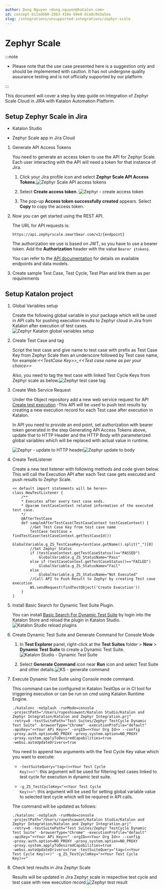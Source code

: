 ```yaml
---
author: Dong Nguyen <dong.nguyen@katalon.com>
id: concept-b11ad660-28b3-418e-b9e8-dca0c0e3a5aa
slug: /integrations/unsupported-integrations/zephyr-scale
---
```


# Zephyr Scale


:::note

-   Please note that the use case presented here is a suggestion only and should be implemented with caution. It has not undergone quality assurance testing and is not officially supported by our platform.


:::

This document will cover a step by step guide on integration of Zephyr Scale Cloud in JIRA with Katalon Automation Platform.

## Setup Zephyr Scale in Jira

-   Katalon Studio

-   Zephyr Scale app in Jira Cloud


1.  Generate API Access Tokens

    You need to generate an access token to use the API for Zephyr Scale. Each user interacting with the API will need a token for that instance of Jira.

    1.  Click your Jira profile icon and select **Zephyr Scale API Access Tokens**.<img src="/doc_images/Documents/General_Information/Unsupported-Integrations/Zephyr_Scale/image/Zephyr_scale_API_access_token.png" alt="Zephyr Scale API access tokens" />

    2.  Select **Create access token**. <img src="/doc_images/Documents/General_Information/Unsupported-Integrations/Zephyr_Scale/image/Zephyr-_create_access_token.png" alt="Zephyr - create access token" />

    3.  The pop-up **Access token successfully created** appears. Select **Copy** to copy the access token.

2.  Now you can get started using the REST API.

    The URL for API requests is:

    ```
    https://api.zephyrscale.smartbear.com/v2/{endpoint}
    ```

    The authorization we use is based on JWT, so you have to use a bearer token. Add the **Authorization** header with the value <code>Bearer &#10100;token&#10101;</code>.

    You can refer to the [API documentation](https://support.smartbear.com/zephyr-scale-cloud/api-docs/) for details on available endpoints and data models.

3.  Create sample Test Case, Test Cycle, Test Plan and link them as per requirements


## Setup Katalon project

1.  Global Variables setup

    Create the following global variable in your package which will be used in API calls for pushing execution results to Zephyr cloud in Jira from Katalon after execution of test cases.<img src="/doc_images/Documents/General_Information/Unsupported-Integrations/Zephyr_Scale/image/Zephyr_Katalon_global_variables_setup.png" alt="Zephyr Katalon global variables setup" />

2.  Create Test Case and tag

    Script the test case and give name to test case with prefix as Test Case Key from Zephyr Scale then an underscore followed by Test case name, for example:*&lt;&lt;TestCase Key&gt;&gt;\_&lt;&lt;Test case name as per your choice&gt;&gt;*

    Also, you need to tag the test case with linked Test Cycle Keys from Zephyr scale as below.<img src="/doc_images/Documents/General_Information/Unsupported-Integrations/Zephyr_Scale/image/Zephyr_test_case_tag.png" alt="Zephyr test case tag" />

3.  Create Web Service Request

    Under the Object repository add a new web service request for API [Create test execution](https://support.smartbear.com/zephyr-scale-cloud/api-docs/#tag/Test-Executions/operation/createTestExecution) -This API will be used to push test results by creating a new execution record for each Test case after execution in Katalon.

    In API you need to provide an end point, set authorization with bearer token generated in the step Generating API Access Tokens above, update that to HTTP Header and the HTTP Body with parameterized global variables which will be replaced with actual value in runtime.

    <img src="/doc_images/Documents/General_Information/Unsupported-Integrations/Zephyr_Scale/image/Zephyr_update_to_HTTP_Header.png" alt="Zephyr - update to HTTP header" /><img src="/doc_images/Documents/General_Information/Unsupported-Integrations/Zephyr_Scale/image/Zephyr_update_to_HTTP_body.png" alt="Zephyr update to body" />

4.  Create TestListener

    Create a new test listener with following methods and code given below. This will call the Execution API after each Test case gets executed and push results to Zephyr Scale.

    ```
    << default import statements will be here>> 
    class NewTestListener { 
    	/** 
    	* Executes after every test case ends. 
    	* @param testCaseContext related information of the executed test case. 
    	*/ 
    	@AfterTestCase 
    	def sampleAfterTestCase(TestCaseContext testCaseContext) { 
    		//Get Test Case Key from test case name 
    		TestCase testCase = findTestCase(testCaseContext.getTestCaseId()) 
    		GlobalVariable.g_ZS_TestCaseKey=testCase.getName().split("_")[0]
    		//Set Zephyr Status
    		if (testCaseContext.getTestCaseStatus()=="PASSED")
    			GlobalVariable.g_ZS_StatusName="Pass"
    		else if (testCaseContext.getTestCaseStatus()=="FAILED")
    			GlobalVariable.g_ZS_StatusName="Fail"
    		else
    			GlobalVariable.g_ZS_StatusName="Not Executed"
    		//Call API to Push Result to Zephyr by creating Test case execution
    		WS.sendRequest(findTestObject('Create Execution'))
    	}
    }
    ```

5.  Install Basic Search for Dynamic Test Suite Plugin.

    You can install [Basic Search For Dynamic Test Suite](https://store.katalon.com/product/2/Basic-Search-For-Dynamic-Test-Suite) by login into the Katalon Store and reload the plugin in Katalon Studio.<img src="/doc_images/Documents/General_Information/Unsupported-Integrations/Zephyr_Scale/image/KS-reload_plugin.png" alt="Katalon Studio reload plugins" />

6.  Create Dynamic Test Suite and Generate Command for Console Mode

    1.  In **Test Explorer** panel, right-click at the **Test Suites** folder &gt; **New** &gt; **Dynamic Test Suite** to create a Dynamic Test Suite.<img src="/doc_images/Documents/General_Information/Unsupported-Integrations/Zephyr_Scale/image/Katalon_Studio_-_Dynamic_Test_Suite.png" alt="Katalon Studio - Dynamic Test Suite" />

    2.  Select **Generate Command** icon near **Run** icon and select Test Suite and other details.<img src="/doc_images/Documents/General_Information/Unsupported-Integrations/Zephyr_Scale/image/KS-generate_command.png" alt="KS - generate command" />

7.  Execute Dynamic Test Suite using Console mode command.

    This command can be configured in Katalon TestOps or in CI tool for triggering execution or can be run on cmd using Katalon Runtime Engine.

    ```
    ./katalonc -noSplash -runMode=console
    -projectPath="/Users/rupeshsawant/Katalon Studio/Katalon and
    Zephyr Integration/Katalon and Zephyr Integration.prj"
    -retry=0 -testSuitePath="Test Suites/Zephyr TestCycle Dynamic
    Test Suite" -browserType="Chrome" -executionProfile="default"
    -apiKey="<<Your APi Key>>" -orgID=<<Your Org Id>> --config
    -proxy.auth.option=NO_PROXY -proxy.system.option=NO_PROXY
    -proxy.system.applyToDesiredCapabilities=true
    -webui.autoUpdateDrivers=true
    ```

    You need to append two arguments with the Test Cycle Key value which you want to execute:

    -   <code>-testSuiteQuery="tag=(&lt;&lt;Your Test Cycle Key)&gt;&gt;)"</code>: this argument will be used for filtering test cases linked to test cycle for execution in dynamic test suite.

    -   <code>-g&#95;ZS&#95;TestCycleKey="&lt;&lt;Your Test Cycle Key)&gt;&gt;"</code>: this argument will be used for setting global variable value to selected test cycle which will be required in API calls.

    The command will be updated as follows:

    ```
    ./katalonc -noSplash -runMode=console
    -projectPath="/Users/rupeshsawant/Katalon Studio/Katalon and
    Zephyr Integration/Katalon and Zephyr Integration.prj"
    -retry=0 -testSuitePath="Test Suites/Zephyr TestCycle Dynamic
    Test Suite" -browserType="Chrome" -executionProfile="default"
    -apiKey="<<Your APi Key>>" -orgID=<<Your Org Id>> --config
    -proxy.auth.option=NO_PROXY -proxy.system.option=NO_PROXY
    -proxy.system.applyToDesiredCapabilities=true
    -webui.autoUpdateDrivers=true -testSuiteQuery="tag=(<<Your
    Test Cycle Key)>>)" -g_ZS_TestCycleKey="<<Your Test Cycle
    Key)>>"
    ```

8.  Check test results in Jira Zephyr Scale

    Results will be updated in Jira Zephyr scale in respective test cycle and test case with new execution record.<img src="/doc_images/Documents/General_Information/Unsupported-Integrations/Zephyr_Scale/image/Zephyr_test_results.png" alt="Zephyr test result" />